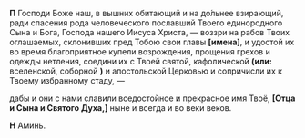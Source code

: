 **П** Господи Боже наш, в вышних обитающий и на до́ль­нее взирающий, ради спасения рода че­ловеческого пославший Твоего единородного Сына и Бога, Гос­пода нашего Иисуса Христа, — воззри на рабов Тво­их огла­ша­емых, склонив­ших пред То­бою свои гла­вы **[имена]**, и удостой их во время благоприятное ку­пели воз­рож­дения, про­щения грехов и одежды нетления, соедини их с Твоей святой, ка­фо­ли­ческой **(или:** вселенской, со­борной **)** и апос­толь­ской Цер­ковью и со­при­числи их к Твоему избранному ста­ду,&nbsp;—

дабы и они с нами славили вседостойное и пре­кра­с­ное имя Твоё, **[**Отца и Сына и Святого Духа,**]** ны­не и всегда и во веки веков.

**Н** Аминь.
